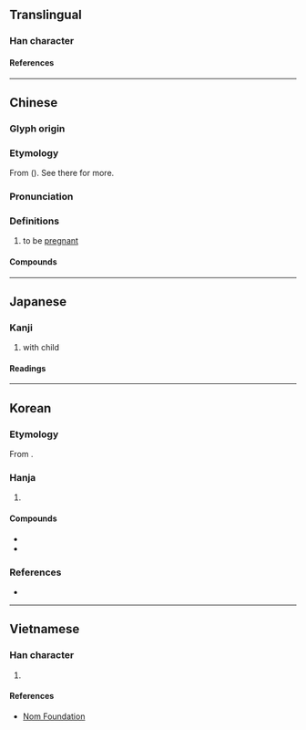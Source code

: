{{character info}}
==Translingual==

===Han character===
{{Han char|rn=38|rad=女|as=07|sn=10|four=41432|canj=VMMV|ids=⿰女辰}}

====References====
{{Han ref|kx=0263.010|dkj=06322|dj=0529.310|hdz=21050.090|uh=5A20}}

----

==Chinese==
{{zh-forms}}

===Glyph origin===
{{Han etym}}
{{Han compound|女|辰|c1=s|c2=p|ls=psc|t1=female}}

===Etymology===
From {{och-l|震|to shake; to rouse}} ({{zh-ref|Schuessler, 2007}}). See there for more.

===Pronunciation===
{{zh-pron
|m=shēn
|c=san1,zan3
|mn=sin
|mc=y
|oc=y
|ma=
|cat=v
}}

===Definitions===
{{zh-hanzi}}

# to be [[pregnant]]

====Compounds====
{{zh-der|妊娠紋|妊娠|有娠|任娠|娩娠|懷娠}}

----

==Japanese==

===Kanji===
{{ja-kanji|grade=c|rs=女07}}

# with child

====Readings====
{{ja-readings
|goon=しん
|kanon=しん
|kun=たさん
}}

----

==Korean==

===Etymology===
From {{der|ko|ltc|-}} {{ltc-l|娠|id=1}}. {{hanja-hunmong|신|sin|天倫#상33B}}

===Hanja===
{{ko-hanja-search}}
{{ko-hanja|[[아이]] [[배다|밸]]|신}}

# {{hanja form of|신|with child}}

====Compounds====
{{der-top|Compounds}}
* {{ko-l|임신|妊娠}}
* {{ko-l|임신부|妊娠婦}}
{{der-bottom}}

===References===
* {{R:hanjadoc|2252}}

----

==Vietnamese==

===Han character===
{{vi-readings|reading=thần|rs=女07}}

# {{rfdef|vi|sort=女07}}

====References====
* [http://nomfoundation.org/common/nom_details.php?codepoint=5a20 Nom Foundation]